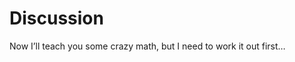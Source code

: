 # Discussion {#discussion -}

Now I'll teach you some crazy math, but I need to work it out first...
